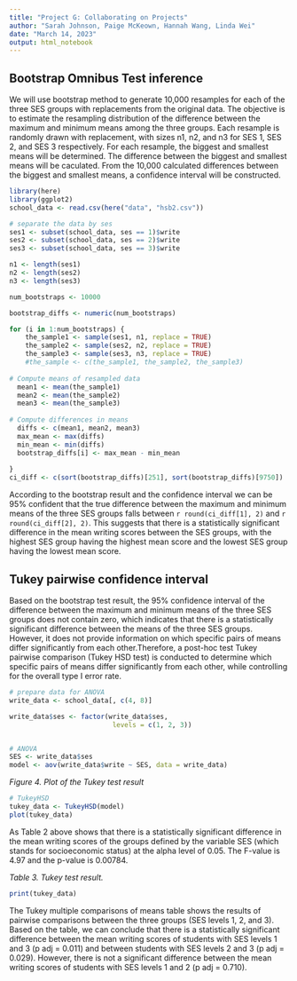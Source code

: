 ```yaml
---
title: "Project G: Collaborating on Projects"
author: "Sarah Johnson, Paige McKeown, Hannah Wang, Linda Wei"
date: "March 14, 2023"
output: html_notebook
---
```


## Bootstrap Omnibus Test inference 

We will use bootstrap method to generate 10,000 resamples for each of the three SES groups with replacements from the original data. The objective is to estimate the resampling distribution of the difference between the maximum and minimum means among the three groups. Each resample is randomly drawn with replacement, with sizes n1, n2, and n3 for SES 1, SES 2, and SES 3 respectively. For each resample, the biggest and smallest means will be determined. The difference between the biggest and smallest means will be caculated. From the 10,000 calculated differences between the biggest and smallest means, a confidence interval will be constructed.


```r
library(here)
library(ggplot2)
school_data <- read.csv(here("data", "hsb2.csv"))

# separate the data by ses
ses1 <- subset(school_data, ses == 1)$write
ses2 <- subset(school_data, ses == 2)$write
ses3 <- subset(school_data, ses == 3)$write

n1 <- length(ses1)
n2 <- length(ses2)
n3 <- length(ses3)

num_bootstraps <- 10000

bootstrap_diffs <- numeric(num_bootstraps)

for (i in 1:num_bootstraps) {
    the_sample1 <- sample(ses1, n1, replace = TRUE)
    the_sample2 <- sample(ses2, n2, replace = TRUE)
    the_sample3 <- sample(ses3, n3, replace = TRUE)
    #the_sample <- c(the_sample1, the_sample2, the_sample3)
  
# Compute means of resampled data
  mean1 <- mean(the_sample1)
  mean2 <- mean(the_sample2)
  mean3 <- mean(the_sample3)
  
# Compute differences in means
  diffs <- c(mean1, mean2, mean3)
  max_mean <- max(diffs)
  min_mean <- min(diffs)
  bootstrap_diffs[i] <- max_mean - min_mean
  
}
ci_diff <- c(sort(bootstrap_diffs)[251], sort(bootstrap_diffs)[9750])

```

According to the bootstrap result and the confidence interval we can be 95% confident that the true difference between the maximum and minimum means of the three SES groups falls between `r round(ci_diff[1], 2)` and `r round(ci_diff[2], 2)`. This suggests that there is a statistically significant difference in the mean writing scores between the SES groups, with the highest SES group having the highest mean score and the lowest SES group having the lowest mean score.

## Tukey pairwise confidence interval

Based on the bootstrap test result, the 95% confidence interval of the difference between the maximum and minimum means of the three SES groups does not contain zero, which indicates that there is a statistically significant difference between the means of the three SES groups. However, it does not provide information on which specific pairs of means differ significantly from each other.Therefore, a post-hoc test Tukey pairwise comparison (Tukey HSD test) is conducted to determine which specific pairs of means differ significantly from each other, while controlling for the overall type I error rate.

```r

# prepare data for ANOVA
write_data <- school_data[, c(4, 8)]

write_data$ses <- factor(write_data$ses,
                          levels = c(1, 2, 3))


# ANOVA
SES <- write_data$ses
model <- aov(write_data$write ~ SES, data = write_data)
```

*Figure 4. Plot of the Tukey test result*


```r

# TukeyHSD
tukey_data <- TukeyHSD(model)
plot(tukey_data)

```

As Table 2 above shows that there is a statistically significant difference in the mean writing scores of the groups defined by the variable SES (which stands for socioeconomic status) at the alpha level of 0.05. The F-value is 4.97 and the p-value is 0.00784.

 *Table 3. Tukey test result.*
 
```r
print(tukey_data)
```

The Tukey multiple comparisons of means table shows the results of pairwise comparisons between the three groups (SES levels 1, 2, and 3). Based on the table, we can conclude that there is a statistically significant difference between the mean writing scores of students with SES levels 1 and 3 (p adj = 0.011) and between students with SES levels 2 and 3 (p adj = 0.029). However, there is not a significant difference between the mean writing scores of students with SES levels 1 and 2 (p adj = 0.710).
